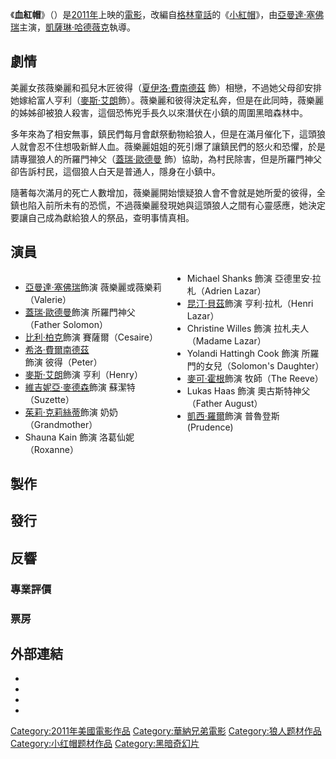 {{Infobox film
| name           = 血紅帽
| original_name  = {{lang|en|''Red Riding Hood''}}
| image          = Red riding hood poster.jpg
| alt            = 
| caption        = 電影海報
| director       = [[凱薩琳·哈德薇克|凱薩琳·哈德薇克]]
| producer       = [[李奧納多·狄卡皮歐|李奧納多·狄卡皮歐]]<br />Jennifer Davisson Killoran<br />Julie Yorn
| writer         = [[大衛·雷斯利·強森|大衛·雷斯利·強森]]
| starring       = [[亞曼達·塞佛瑞|亞曼達·塞佛瑞]]<br />[[蓋瑞·歐德曼|蓋瑞·歐德曼]]<br />[[比利·柏克|比利·柏克]]<br />[[希洛·費爾南德茲|希洛·費爾南德茲]]<br />[[麥斯·艾朗|麥斯·艾朗]]
| music          = Brian Reitzell
| cinematography = Mandy Walker
| editing        = 
| studio         = [[亞壁古道影業|亞壁古道影業]]
| distributor    = [[華納兄弟|華納兄弟]]
| released       = {{flagicon|USA}} 2011年3月11日<br /> {{flagicon|TWN}} 2011年3月11日<br />{{flagicon|HK}} 2011年4月21日
| runtime        = 100分鐘
| country        = {{flag|USA}}
| language       = [[英語|英語]]
| budget         = $42,000,000 [[美元|美元]]
| gross          = $89,116,447 [[美元|美元]]
| hk_name        = 血紅帽
| tw_name        = 血紅帽
}}
《'''血紅帽'''》（{{lang-en|''Red Riding Hood''}}）是[[2011年電影|2011年]]上映的[[電影|電影]]，改編自[[格林童話|格林童話]]的《[[小紅帽|小紅帽]]》，由[[亞曼達·塞佛瑞|亞曼達·塞佛瑞]]主演，[[凱薩琳·哈德薇克|凱薩琳·哈德薇克]]執導。

==劇情==
美麗女孩薇樂麗和孤兒木匠彼得（[[夏伊洛·費南德茲|夏伊洛·費南德茲]] 飾）相戀，不過她父母卻安排她嫁給富人亨利（[[麥斯·艾朗|麥斯·艾朗]]飾）。薇樂麗和彼得決定私奔，但是在此同時，薇樂麗的姊姊卻被狼人殺害，這個恐怖兇手長久以來潛伏在小鎮的周圍黑暗森林中。 

多年來為了相安無事，鎮民們每月會獻祭動物給狼人，但是在滿月催化下，這頭狼人就會忍不住想吸新鮮人血。薇樂麗姐姐的死引爆了讓鎮民們的怒火和恐懼，於是請專獵狼人的所羅門神父（[[蓋瑞·歐德曼|蓋瑞·歐德曼]] 飾）協助，為村民除害，但是所羅門神父卻告訴村民，這個狼人白天是普通人，隱身在小鎮中。 

隨著每次滿月的死亡人數增加，薇樂麗開始懷疑狼人會不會就是她所愛的彼得，全鎮也陷入前所未有的恐慌，不過薇樂麗發現她與這頭狼人之間有心靈感應，她決定要讓自己成為獻給狼人的祭品，查明事情真相。

== 演員 ==
<div style="-moz-column-count:2; column-count:2;">
* [[亞曼達·塞佛瑞|亞曼達·塞佛瑞]]飾演 薇樂麗或薇樂莉（Valerie）
* [[蓋瑞·歐德曼|蓋瑞·歐德曼]]飾演 所羅門神父（Father Solomon）
* [[比利·柏克|比利·柏克]]飾演 賽薩爾（Cesaire）
* [[希洛·費爾南德茲|希洛·費爾南德茲]]飾演 彼得（Peter）
* [[麥斯·艾朗|麥斯·艾朗]]飾演 亨利（Henry）
* [[維吉妮亞·麥德森|維吉妮亞·麥德森]]飾演 蘇潔特（Suzette）
* [[茱莉·克莉絲蒂|茱莉·克莉絲蒂]]飾演 奶奶（Grandmother）
* Shauna Kain 飾演  洛葛仙妮（Roxanne）
* Michael Shanks 飾演 亞德里安·拉札（Adrien Lazar）
* [[昆汀·貝茲|昆汀·貝茲]]飾演 亨利·拉札（Henri Lazar）
* Christine Willes 飾演 拉札夫人（Madame Lazar）
* Yolandi Hattingh Cook 飾演 所羅門的女兒（Solomon's Daughter）
* [[麥可·霍根|麥可·霍根]]飾演 牧師（The Reeve）
* Lukas Haas 飾演 奧古斯特神父（Father August）
* [[凱西·羅爾|凱西·羅爾]]飾演 普魯登斯 (Prudence)
</div>

==製作==

==發行==

==反響==

===專業評價===

===票房===

== 外部連結 ==
* {{Official website|http://redridinghood.warnerbros.com}}
* {{Allmovie title|515471|血紅帽}}
* {{mojo title|redridinghood|血紅帽}}
* {{IMDb title|1486185|血紅帽}}
{{莱昂纳多·迪卡普里奥}}
{{DEFAULTSORT:Red Riding Hood}}
[[Category:2011年美國電影作品|Category:2011年美國電影作品]]
[[Category:華納兄弟電影|Category:華納兄弟電影]]
[[Category:狼人题材作品|Category:狼人题材作品]]
[[Category:小红帽题材作品|Category:小红帽题材作品]]
[[Category:黑暗奇幻片|Category:黑暗奇幻片]]
